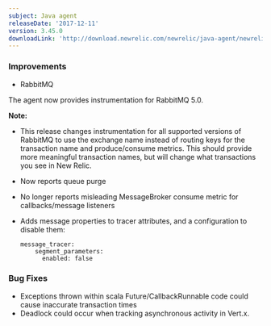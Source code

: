 ```yaml
---
subject: Java agent
releaseDate: '2017-12-11'
version: 3.45.0
downloadLink: 'http://download.newrelic.com/newrelic/java-agent/newrelic-agent/3.45.0'
---
```


### Improvements

* RabbitMQ

The agent now provides instrumentation for RabbitMQ 5.0.

**Note:**

* This release changes instrumentation for all supported versions of RabbitMQ to use the exchange name instead of routing keys for the transaction name and produce/consume metrics. This should provide more meaningful transaction names, but will change what transactions you see in New Relic.
* Now reports queue purge
* No longer reports misleading MessageBroker consume metric for callbacks/message listeners
* Adds message properties to tracer attributes, and a configuration to disable them:

  ```
  message_tracer:
      segment_parameters:
        enabled: false
  ```

### Bug Fixes

* Exceptions thrown within scala Future/CallbackRunnable code could cause inaccurate transaction times
* Deadlock could occur when tracking asynchronous activity in Vert.x.
